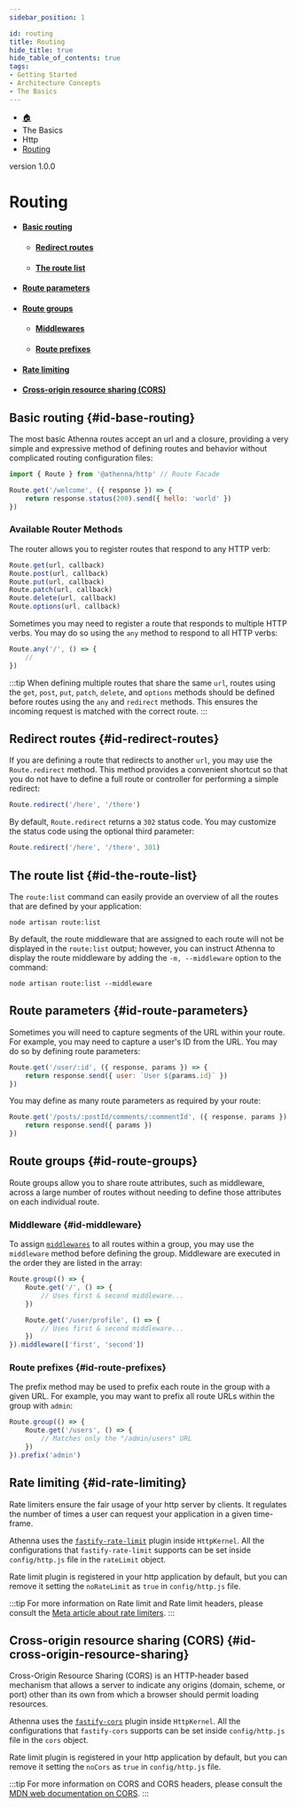 ```yaml
---
sidebar_position: 1

id: routing
title: Routing
hide_title: true
hide_table_of_contents: true
tags:
- Getting Started
- Architecture Concepts
- The Basics
---
```


<nav aria-label="breadcrumbs">
    <ul class="breadcrumbs">
        <li class="breadcrumbs__item">
            <a class="breadcrumbs__link" href="/">🏠</a>
        </li>
        <li class="breadcrumbs__item">
            <a class="breadcrumbs__link">The Basics</a>
        </li>
        <li class="breadcrumbs__item">
            <a class="breadcrumbs__link">Http</a>
        </li>
        <li class="breadcrumbs__item">
            <a class="breadcrumbs__link" href="/docs/the-basics/http/routing">Routing</a>
        </li>
    </ul>
</nav>

<span class="badge badge--secondary margin-top-bot">version 1.0.0</span>

# Routing

- #### [Basic routing](#id-basic-routing)
  - #### [Redirect routes](#id-redirect-routes)
  - #### [The route list](#id-the-route-list)
- #### [Route parameters](#id-route-parameters)
- #### [Route groups](#id-route-groups)
  - #### [Middlewares](#id-middlewares)
  - #### [Route prefixes](#id-route-prefixes)
- #### [Rate limiting](#id-rate-limiting)
- #### [Cross-origin resource sharing (CORS)](#id-cross-origin-resource-sharing)

## Basic routing {#id-base-routing}

The most basic Athenna routes accept an url and a closure, providing a very simple and expressive method of defining
routes and behavior without complicated routing configuration files:

```javascript
import { Route } from '@athenna/http' // Route Facade

Route.get('/welcome', ({ response }) => {
    return response.status(200).send({ hello: 'world' })
})
```

### Available Router Methods

The router allows you to register routes that respond to any HTTP verb:

```javascript
Route.get(url, callback)
Route.post(url, callback)
Route.put(url, callback)
Route.patch(url, callback)
Route.delete(url, callback)
Route.options(url, callback)
```

Sometimes you may need to register a route that responds to multiple HTTP verbs. You may do so using the `any` method to
respond to all HTTP verbs:

```javascript
Route.any('/', () => {
    //
})
```

:::tip
When defining multiple routes that share the same `url`, routes using the `get`, `post`, `put`, `patch`, `delete`, and
`options` methods should be defined before routes using the `any` and `redirect` methods. This ensures the incoming
request is matched with the correct route.
:::

## Redirect routes {#id-redirect-routes}

If you are defining a route that redirects to another `url`, you may use the `Route.redirect` method. This method provides
a convenient shortcut so that you do not have to define a full route or controller for performing a simple redirect:

```javascript
Route.redirect('/here', '/there')
```

By default, `Route.redirect` returns a `302` status code. You may customize the status code using the optional third
parameter:

```javascript
Route.redirect('/here', '/there', 301)
```

## The route list {#id-the-route-list}

The `route:list` command can easily provide an overview of all the routes that are defined by your application:

```shell
node artisan route:list
```

By default, the route middleware that are assigned to each route will not be displayed in the `route:list` output;
however, you can instruct Athenna to display the route middleware by adding the `-m, --middleware` option to the command:

```shell
node artisan route:list --middleware
```

## Route parameters {#id-route-parameters}

Sometimes you will need to capture segments of the URL within your route. For example, you may need to capture a
user's ID from the URL. You may do so by defining route parameters:

```javascript
Route.get('/user/:id', ({ response, params }) => {
    return response.send({ user: `User ${params.id}` })
})
```

You may define as many route parameters as required by your route:

```javascript
Route.get('/posts/:postId/comments/:commentId', ({ response, params }) => {
    return response.send({ params })
})
```

## Route groups {#id-route-groups}

Route groups allow you to share route attributes, such as middleware, across a large number of routes without needing
to define those attributes on each individual route.

### Middleware {#id-middleware}

To assign [`middlewares`](/docs/the-basics/http/middlewares) to all routes within a group, you may use the `middleware`
method before defining the group. Middleware are executed in the order they are listed in the array:

```javascript
Route.group(() => {
    Route.get('/', () => {
        // Uses first & second middleware...
    })

    Route.get('/user/profile', () => {
        // Uses first & second middleware...
    })
}).middleware(['first', 'second'])
```

### Route prefixes {#id-route-prefixes}

The prefix method may be used to prefix each route in the group with a given URL. For example, you may want to prefix
all route URLs within the group with `admin`:

```javascript
Route.group(() => {
    Route.get('/users', () => {
        // Matches only the "/admin/users" URL
    })
}).prefix('admin')
```

## Rate limiting {#id-rate-limiting}

Rate limiters ensure the fair usage of your http server by clients. It regulates the number of times a user can request
your application in a given time-frame.

Athenna uses the [`fastify-rate-limit`](https://github.com/fastify/fastify-rate-limit) plugin inside `HttpKernel`. All
the configurations that `fastify-rate-limit` supports can be set inside `config/http.js` file in the `rateLimit` object.

Rate limit plugin is registered in your http application by default, but you can remove it setting the `noRateLimit` as
`true` in `config/http.js` file.

:::tip
For more information on Rate limit and Rate limit headers, please consult the
[Meta article about rate limiters](https://developers.facebook.com/docs/graph-api/overview/rate-limiting/).
:::

## Cross-origin resource sharing (CORS) {#id-cross-origin-resource-sharing}

Cross-Origin Resource Sharing (CORS) is an HTTP-header based mechanism that allows a server to indicate any origins
(domain, scheme, or port) other than its own from which a browser should permit loading resources.

Athenna uses the [`fastify-cors`](https://github.com/fastify/fastify-cors) plugin inside `HttpKernel`. All the configurations
that `fastify-cors` supports can be set inside `config/http.js` file in the `cors` object.

Rate limit plugin is registered in your http application by default, but you can remove it setting the `noCors` as
`true` in `config/http.js` file.

:::tip
For more information on CORS and CORS headers, please consult the
[MDN web documentation on CORS](https://developer.mozilla.org/en-US/docs/Web/HTTP/CORS).
:::
